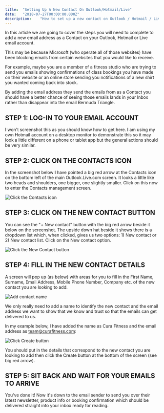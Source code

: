 ```yaml
---
title:  "Setting Up A New Contact On Outlook/Hotmail/Live"
date:   "2018-07-27T00:00:00.000Z"
description:    "How to set up a new contact on Outlook / Hotmail / Live email"
---
```

In this article we are going to cover the steps you will need to complete to add a new email address as a Contact on your Outlook, Hotmail or Live email account.

This may be because Microsoft (who operate all of those websites) have been blocking emails from certain websites that you would like to receive.

For example, maybe you are a member of a fitness studio who are trying to send you emails showing confirmations of class bookings you have made on their website or an online store sending you notifications of a new shirt you wanted coming back into stock.

By adding the email address they send the emails from as a Contact you should have a better chance of seeing those emails lands in your Inbox rather than disappear into the email Bermuda Triangle.

## STEP 1: LOG-IN TO YOUR EMAIL ACCOUNT

I won't screenshot this as you should know how to get here. I am using my own Hotmail account on a desktop monitor to demonstrate this so it may look a little different on a phone or tablet app but the general actions should be very similar.

## STEP 2: CLICK ON THE CONTACTS ICON

In the screenshot below I have pointed a big red arrow at the Contacts icon on the bottom left of the main Outlook.Live.com screen. It looks a little like two heads and shoulders, one bigger, one slightly smaller. Click on this now to enter the Contacts management screen.

![Click the Contacts icon](./wphot1.jpg)

## STEP 3: CLICK ON THE NEW CONTACT BUTTON

You can see the "+ New contact" button with the big red arrow beside it below on the screenshot. The upside down hat beside it shows there is a dropdown list which, when clicked, gives us two options: 1) New contact or 2) New contact list. Click on the New contact option.

![Click the New Contact button](./wphot2.jpg)

## STEP 4: FILL IN THE NEW CONTACT DETAILS

A screen will pop up (as below) with areas for you to fill in the First Name, Surname, Email Address, Mobile Phone Number, Company etc. of the new contact you are looking to add.

![Add contact name](./wphot3.jpg)

We only really need to add a name to identify the new contact and the email address we want to show that we know and trust so that the emails can get delivered to us.

In my example below, I have added the name as Cura Fitness and the email address as team@curafitness.com:

![Click Create button](./wphot4.jpg)

You should put in the details that correspond to the new contact you are looking to add then click the Create button at the bottom of the screen (see big red arrow).

## STEP 5: SIT BACK AND WAIT FOR YOUR EMAILS TO ARRIVE

You've done it! Now it's down to the email sender to send you over their latest newsletter, product info or booking confirmation which should be delivered straight into your inbox ready for reading.